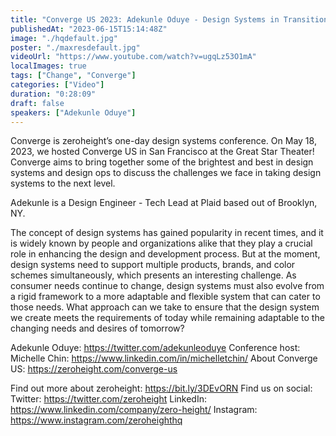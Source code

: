 ```yaml
---
title: "Converge US 2023: Adekunle Oduye - Design Systems in Transition: Navigating Change and Adaptation"
publishedAt: "2023-06-15T15:14:48Z"
image: "./hqdefault.jpg"
poster: "./maxresdefault.jpg"
videoUrl: "https://www.youtube.com/watch?v=ugqLz53O1mA"
localImages: true
tags: ["Change", "Converge"]
categories: ["Video"]
duration: "0:28:09"
draft: false
speakers: ["Adekunle Oduye"]
---
```


Converge is zeroheight’s one-day design systems conference. On May 18, 2023, we hosted Converge US in San Francisco at the Great Star Theater! Converge aims to bring together some of the brightest and best in design systems and design ops to discuss the challenges we face in taking design systems to the next level.

Adekunle is a Design Engineer - Tech Lead at Plaid based out of Brooklyn, NY.

The concept of design systems has gained popularity in recent times, and it is widely known by people and organizations alike that they play a crucial role in enhancing the design and development process. But at the moment, design systems need to support multiple products, brands, and color schemes simultaneously, which presents an interesting challenge. As consumer needs continue to change, design systems must also evolve from a rigid framework to a more adaptable and flexible system that can cater to those needs. What approach can we take to ensure that the design system we create meets the requirements of today while remaining adaptable to the changing needs and desires of tomorrow?

Adekunle Oduye: https://twitter.com/adekunleoduye
Conference host: Michelle Chin: https://www.linkedin.com/in/michelletchin/
About Converge US: https://zeroheight.com/converge-us

Find out more about zeroheight: https://bit.ly/3DEvORN
Find us on social:
Twitter: https://twitter.com/zeroheight
LinkedIn: https://www.linkedin.com/company/zero-height/
Instagram: https://www.instagram.com/zeroheighthq

